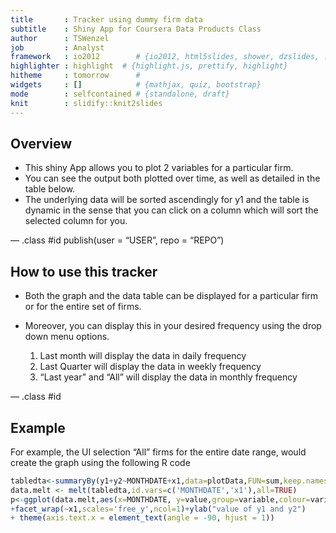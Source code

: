 ```yaml
---
title       : Tracker using dummy firm data
subtitle    : Shiny App for Coursera Data Products Class
author      : TSWenzel
job         : Analyst
framework   : io2012        # {io2012, html5slides, shower, dzslides, ...}
highlighter : highlight  # {highlight.js, prettify, highlight}
hitheme     : tomorrow      # 
widgets     : []            # {mathjax, quiz, bootstrap}
mode        : selfcontained # {standalone, draft}
knit        : slidify::knit2slides
---
```


## Overview
- This shiny App allows you to plot 2 variables for a particular firm.
- You can see the output both plotted over time, as well as detailed in the table below. 
- The underlying data will be sorted ascendingly for y1 and the table is dynamic in the sense that you can click on a column which will sort the selected column for you.

--- .class #id publish(user = "USER", repo = "REPO")

## How to use this tracker

- Both the graph and the data table can be displayed for a particular firm or for the entire set of firms. 
- Moreover, you can display this in your desired frequency using the drop down menu options. 

  1. Last month will display the data in daily frequency
  2. Last Quarter will display the data in weekly frequency
  3. "Last year" and  "All" will display the data in monthly frequency


--- .class #id 

## Example

For example, the UI selection "All" firms for the entire date range, would create the graph using the following R code

```r
tabledta<-summaryBy(y1+y2~MONTHDATE+x1,data=plotData,FUN=sum,keep.names=TRUE)
data.melt <- melt(tabledta,id.vars=c('MONTHDATE','x1'),all=TRUE)
p<-ggplot(data.melt,aes(x=MONTHDATE, y=value,group=variable,colour=variable))+geom_line()
+facet_wrap(~x1,scales='free_y',ncol=1)+ylab("value of y1 and y2")
+ theme(axis.text.x = element_text(angle = -90, hjust = 1))
```

